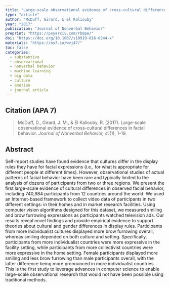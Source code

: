 ```yaml
---
title: "Large-scale observational evidence of cross-cultural differences in facial behavior"
type: "article"
author: "McDuff, Girard, & el Kaliouby"
year: "2017"
publication: "Journal of Nonverbal Behavior"
preprint: "https://psyarxiv.com/rb8pe/"
doi: "https://doi.org/10.1007/s10919-016-0244-x"
materials: "https://osf.io/wvj47/"
toc: false
categories:
  - substantive
  - observational
  - nonverbal behavior
  - machine learning
  - big data
  - culture
  - emotion
  - journal article
---
```


## Citation (APA 7)

> McDuff, D., Girard, J. M., & El Kaliouby, R. (2017). Large-scale observational evidence of cross-cultural differences in facial behavior. *Journal of Nonverbal Behavior, 41*(1), 1–19.


## Abstract

Self-report studies have found evidence that cultures differ in the display rules they have for facial expressions (i.e., for what is appropriate for different people at different times). However, observational studies of actual patterns of facial behavior have been rare and typically limited to the analysis of dozens of participants from two or three regions. We present the first large-scale evidence of cultural differences in observed facial behavior, including 740,984 participants from 12 countries around the world. We used an Internet-based framework to collect video data of participants in two different settings: in their homes and in market research facilities. Using computer vision algorithms designed for this dataset, we measured smiling and brow furrowing expressions as participants watched television ads. Our results reveal novel findings and provide empirical evidence to support theories about cultural and gender differences in display rules. Participants from more individualist cultures displayed more brow furrowing overall, whereas smiling depended on both culture and setting. Specifically, participants from more individualist countries were more expressive in the facility setting, while participants from more collectivist countries were more expressive in the home setting. Female participants displayed more smiling and less brow furrowing than male participants overall, with the latter difference being more pronounced in more individualist countries. This is the first study to leverage advances in computer science to enable large-scale observational research that would not have been possible using traditional methods.
